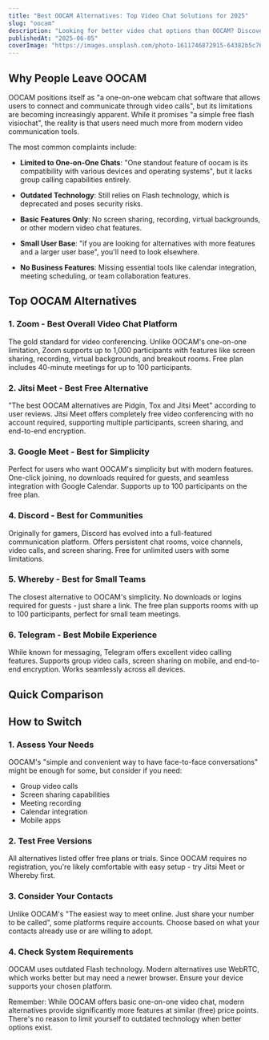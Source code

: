```yaml
---
title: "Best OOCAM Alternatives: Top Video Chat Solutions for 2025"
slug: "oocam"
description: "Looking for better video chat options than OOCAM? Discover the best OOCAM alternatives with group calls, screen sharing, and modern features for 2025."
publishedAt: "2025-06-05"
coverImage: "https://images.unsplash.com/photo-1611746872915-64382b5c76da?ixlib=rb-1.2.1&auto=format&fit=crop&w=1200&q=80"
---
```


## Why People Leave OOCAM

<SoftwareCard slug="oocam" />

OOCAM positions itself as "a one-on-one webcam chat software that allows users to connect and communicate through video calls", but its limitations are becoming increasingly apparent. While it promises "a simple free flash visiochat", the reality is that users need much more from modern video communication tools.

The most common complaints include:

- **Limited to One-on-One Chats**: "One standout feature of oocam is its compatibility with various devices and operating systems", but it lacks group calling capabilities entirely.

- **Outdated Technology**: Still relies on Flash technology, which is deprecated and poses security risks.

- **Basic Features Only**: No screen sharing, recording, virtual backgrounds, or other modern video chat features.

- **Small User Base**: "if you are looking for alternatives with more features and a larger user base", you'll need to look elsewhere.

- **No Business Features**: Missing essential tools like calendar integration, meeting scheduling, or team collaboration features.

## Top OOCAM Alternatives

### 1. Zoom - Best Overall Video Chat Platform
<SoftwareCard slug="zoom" />

The gold standard for video conferencing. Unlike OOCAM's one-on-one limitation, Zoom supports up to 1,000 participants with features like screen sharing, recording, virtual backgrounds, and breakout rooms. Free plan includes 40-minute meetings for up to 100 participants.

### 2. Jitsi Meet - Best Free Alternative
<SoftwareCard slug="jitsi-meet" />

"The best OOCAM alternatives are Pidgin, Tox and Jitsi Meet" according to user reviews. Jitsi Meet offers completely free video conferencing with no account required, supporting multiple participants, screen sharing, and end-to-end encryption.

### 3. Google Meet - Best for Simplicity
<SoftwareCard slug="google-meet" />

Perfect for users who want OOCAM's simplicity but with modern features. One-click joining, no downloads required for guests, and seamless integration with Google Calendar. Supports up to 100 participants on the free plan.

### 4. Discord - Best for Communities
<SoftwareCard slug="discord" />

Originally for gamers, Discord has evolved into a full-featured communication platform. Offers persistent chat rooms, voice channels, video calls, and screen sharing. Free for unlimited users with some limitations.

### 5. Whereby - Best for Small Teams
<SoftwareCard slug="whereby" />

The closest alternative to OOCAM's simplicity. No downloads or logins required for guests - just share a link. The free plan supports rooms with up to 100 participants, perfect for small team meetings.

### 6. Telegram - Best Mobile Experience
<SoftwareCard slug="telegram" />

While known for messaging, Telegram offers excellent video calling features. Supports group video calls, screen sharing on mobile, and end-to-end encryption. Works seamlessly across all devices.

## Quick Comparison

<Table data={{ 
  headers: ["Service", "Free Plan", "Key Features", "Best For"], 
  rows: [ 
    ["**OOCAM**", "Free", "1-on-1 video only, Flash-based", "Basic personal calls"], 
    ["**Zoom**", "40 min/100 users", "Recording, virtual backgrounds, breakout rooms", "Professional meetings"], 
    ["**Jitsi Meet**", "Unlimited", "No registration, encryption, screen sharing", "Quick team calls"], 
    ["**Google Meet**", "60 min/100 users", "Calendar integration, captions, noise cancellation", "Google users"], 
    ["**Discord**", "Unlimited", "Persistent channels, community features", "Communities & gaming"], 
    ["**Whereby**", "1 room/100 users", "No downloads, custom branding", "Client meetings"], 
    ["**Telegram**", "Unlimited", "Mobile-first, secure, fast", "Mobile users"] 
  ] 
}} />

## How to Switch

### 1. Assess Your Needs
OOCAM's "simple and convenient way to have face-to-face conversations" might be enough for some, but consider if you need:
- Group video calls
- Screen sharing capabilities
- Meeting recording
- Calendar integration
- Mobile apps

### 2. Test Free Versions
All alternatives listed offer free plans or trials. Since OOCAM requires no registration, you're likely comfortable with easy setup - try Jitsi Meet or Whereby first.

### 3. Consider Your Contacts
Unlike OOCAM's "The easiest way to meet online. Just share your number to be called", some platforms require accounts. Choose based on what your contacts already use or are willing to adopt.

### 4. Check System Requirements
OOCAM uses outdated Flash technology. Modern alternatives use WebRTC, which works better but may need a newer browser. Ensure your device supports your chosen platform.

Remember: While OOCAM offers basic one-on-one video chat, modern alternatives provide significantly more features at similar (free) price points. There's no reason to limit yourself to outdated technology when better options exist.
